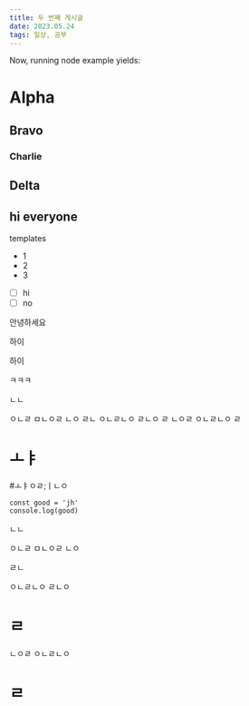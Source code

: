 ```yaml
---
title: 두 번째 게시글
date: 2023.05.24
tags: 일상, 공부
---
```


Now, running node example yields:

# Alpha

## Bravo

### Charlie

## Delta

## hi everyone

templates

- 1
- 2
- 3

- [ ] hi
- [ ] no

안녕하세요

하이

하이

ㅋㅋㅋ

ㄴㄴ

ㅇㄴㄹ
ㅁㄴㅇㄹ
ㄴㅇ
ㄹㄴ
ㅇㄴㄹㄴㅇ
ㄹㄴㅇ
ㄹ
ㄴㅇㄹ
ㅇㄴㄹㄴㅇ
ㄹ

# ㅗㅑ

#ㅗㅑㅇㄹ;ㅣㄴㅇ

```tsx:pages/_app.tsx
const good = 'jh'
console.log(good)
```

ㄴㄴ

ㅇㄴㄹ
ㅁㄴㅇㄹ
ㄴㅇ

ㄹㄴ

ㅇㄴㄹㄴㅇ
ㄹㄴㅇ

# ㄹ

ㄴㅇㄹ
ㅇㄴㄹㄴㅇ

# ㄹ
